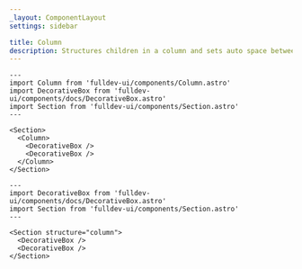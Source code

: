 ```yaml
---
_layout: ComponentLayout
settings: sidebar

title: Column
description: Structures children in a column and sets auto space between them.
---
```


```astro live props={{title: 'Column'}}
---
import Column from 'fulldev-ui/components/Column.astro'
import DecorativeBox from 'fulldev-ui/components/docs/DecorativeBox.astro'
import Section from 'fulldev-ui/components/Section.astro'
---

<Section>
  <Column>
    <DecorativeBox />
    <DecorativeBox />
  </Column>
</Section>
```

```astro live props={{title: 'Props'}}
---
import DecorativeBox from 'fulldev-ui/components/docs/DecorativeBox.astro'
import Section from 'fulldev-ui/components/Section.astro'
---

<Section structure="column">
  <DecorativeBox />
  <DecorativeBox />
</Section>
```
